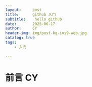 ```yaml
---
layout:     post
title:      github 入门
subtitle:    hello github
date:       2025-06-17
author:     CY
header-img: img/post-bg-ios9-web.jpg
catalog: true
tags:
    - 入门

---
```

# 前言 CY

